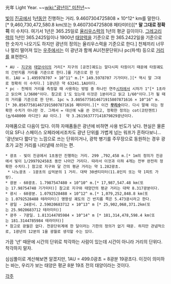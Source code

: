 光年
Light Year.
~~[[wiki:"광년이" 미친년]]~~

[[빛]]이 [[진공]]에서 1[[년]]동안 진행하는 거리.
9.4607304725808 × 10^12^ km를 말한다. [* 9,460,730,472,580.8 km(또는 9.4607304725808 페타미터)][* '''말 그대로 정확히''' 이 수치다. 여기서 1년은 365.25일로 [[율리우스력]]의 1년의 평균 길이이다. [[그레고리력]]의 1년인 365.2425일이나 1900년 [[태양력]]을 기준으로 한 365.2422일을 기준으로 한 숫자가 나오기도 하지만 광년의 정의는 율리우스력을 기준으로 한다.]
천체끼리 너무나 멀리 떨어져 있는 [[우주]]에서는 이 광년과 함께 AU(천문단위)나 pc(파섹) 등으로 [[거리]]를 표현한다.

 * AU - [[지구]]와 [[태양]]사이의 거리[* 지구의 [공전]궤도는 알다시피 타원이기 때문에 타원궤도의 긴반지름 거리를 기준으로 한다.]를 기준으로 한 단위. 1AU = 1.495978707 × 10^11^ m.[* 149.5978707 기가미터.][* 역시 말 그대로 정확히 이 수치다.] 1광년은 약 63241.1AU이다.
 * pc - 천체의 거리를 측정할 때 사용하는 방법 중 하나인 연주[[시차]]에서 시차가 1"[* 1초라고 읽으며 1/3600°이다. 참고로 1'도 있는데 이것은 1분이라고 읽고 1/60°이다.]가 될 때의 거리를 기준으로 한 단위. 1pc ≒ 3.0856775814671915807871616 × 10^16^ m.[* 30.856775814671915807871616 페타미터.][* 이건 '''[[무리수]]'''이다. 다시 말해 이는 정확한 수치가 아니란 것. 그래서 = 대신에 ≒을 쓴 것이고, 정확한 정의는 cot(코탄젠트)([[파이|π]]/648000 라디안) AU 이다.]  약 3.261563777141879829광년이다.

자매품으로 다음이 있다. 이하 자매품들은 광년에 비하면 사용 빈도가 낮다. 현실은 물론이요 SF나 스페이스 오페라에서조차도 광년 단위를 가볍게 넘는 워프가 흔하다보니... '광년보다 짧다'는 느낌으로 쓰는 단위이거나, 광학 병기를 주무장으로 동원하는 경우 광초가 교전 거리를 나타낼때 쓰이는 편.

 * 광초 - 빛이 진공에서 1초동안 진행하는 거리. 299 ,792,458 m.[* 1m의 정의가 진공에서 빛이 1/299792458초 동안 나아간 거리다. 따라서 이것과 이하 4개는 전부 완전히 정확한 수치다.] 참고로 지구와 달 간의 평균 거리는 약 1.282광초.
  * 나노광초 - 1광초의 십억분의 1 거리. 대략 30센티미터(11.8인치 또는 약 1피트 가량).
 * 광분 - 60광초. 1.7987547480 × 10^10^ m.[* 17,987,547.48 km(또는 17.98754748 기가미터)] 참고로 지구와 태양간의 평균 거리는 대략 8.317광분이다.
 * 광시 - 60광분. 1.0792528488 × 10^12^ m.[* 1,079,252,848.8 km(또는 1.0792528488 테라미터)] 명왕성 궤도의 긴 반지름 쪽은 5.473광시라고 한다.
 * 광일 - 24광시. 2.59020683712 × 10^13^ m [* 25,902,068,371.2km(또는 25.9020683712 테라미터)]
 * 광주 - 7광일. 1.813144785984 × 10^14^ m [* 181,314,478,598.4 km(또는 181.3144785984 테라미터)]
 * 참고로 광월은 없다. 천문단위계에 한 달이라는 기한의 정의가 없기 때문. 하지만 관념적으로, 1광년의 12분의 1을 광월로 생각할 수는 있다.

가끔 '년' 때문에 시간의 단위로 착각하는 사람이 있는데 시간이 아니라 거리의 단위다. 착각하지 말자.

심심풀이로 계산해보면 알겠지만, 1AU = 499.0광초 = 8광분 19광초다. 이것이 의미하는 바는, 우리가 보는 태양은 평균 8분 19초 전의 태양이라는 것이다.

[[각주]]
